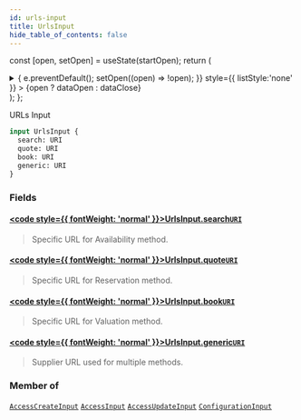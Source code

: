 ```yaml
---
id: urls-input
title: UrlsInput
hide_table_of_contents: false
---
```






const [open, setOpen] = useState(startOpen);
return (
<details {...(open ? { open: true } : {})} className="details" style={{ border:'none', boxShadow:'none', background:'var(--ifm-background-color)' }}>
<summary
onClick={(e) => {
e.preventDefault();
setOpen((open) => !open);
}}
style={{ listStyle:'none' }} >
{open ? dataOpen : dataClose}
</summary>
{open && children}
</details>
);
};

URLs Input

```graphql
input UrlsInput {
  search: URI
  quote: URI
  book: URI
  generic: URI
}
```

### Fields

#### [<code style={{ fontWeight: 'normal' }}>UrlsInput.<b>search</b></code>](#)<Bullet />[`URI`](/api/scalars/uri) <Badge class="badge badge--secondary" text="scalar"/>

> Specific URL for Availability method.

#### [<code style={{ fontWeight: 'normal' }}>UrlsInput.<b>quote</b></code>](#)<Bullet />[`URI`](/api/scalars/uri) <Badge class="badge badge--secondary" text="scalar"/>

> Specific URL for Reservation method.

#### [<code style={{ fontWeight: 'normal' }}>UrlsInput.<b>book</b></code>](#)<Bullet />[`URI`](/api/scalars/uri) <Badge class="badge badge--secondary" text="scalar"/>

> Specific URL for Valuation method.

#### [<code style={{ fontWeight: 'normal' }}>UrlsInput.<b>generic</b></code>](#)<Bullet />[`URI`](/api/scalars/uri) <Badge class="badge badge--secondary" text="scalar"/>

> Supplier URL used for multiple methods.

### Member of

[`AccessCreateInput`](/api/inputs/access-create-input) <Badge class="badge badge--secondary" text="input"/><Bullet />[`AccessInput`](/api/inputs/access-input) <Badge class="badge badge--secondary" text="input"/><Bullet />[`AccessUpdateInput`](/api/inputs/access-update-input) <Badge class="badge badge--secondary" text="input"/><Bullet />[`ConfigurationInput`](/api/inputs/configuration-input) <Badge class="badge badge--secondary" text="input"/>
